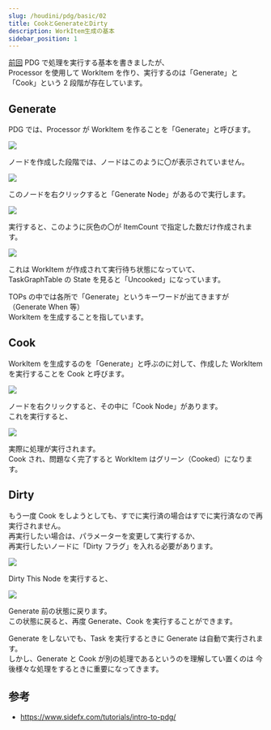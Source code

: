 ```yaml
---
slug: /houdini/pdg/basic/02
title: CookとGenerateとDirty
description: WorkItem生成の基本
sidebar_position: 1
---
```


[前回](start_pdg) PDG で処理を実行する基本を書きましたが、  
Processor を使用して WorkItem を作り、実行するのは「Generate」と「Cook」という 2 段階が存在しています。

## Generate

PDG では、Processor が WorkItem を作ることを「Generate」と呼びます。

![](https://gyazo.com/f27885fb6d447055e56af0b01cff2426.png)

ノードを作成した段階では、ノードはこのように〇が表示されていません。

![](https://gyazo.com/2ad584c954773debae19e36a41972fa1.png)

このノードを右クリックすると「Generate Node」があるので実行します。

![](https://gyazo.com/1336b65a2e522ad146581c90a28452b9.png)

実行すると、このように灰色の〇が ItemCount で指定した数だけ作成されます。

![](https://gyazo.com/6347f9b65822993e8875960201fb4234.png)

これは WorkItem が作成されて実行待ち状態になっていて、  
TaskGraphTable の State を見ると「Uncooked」になっています。

TOPs の中では各所で「Generate」というキーワードが出てきますが（Generate When 等）  
WorkItem を生成することを指しています。

## Cook

WorkItem を生成するのを「Generate」と呼ぶのに対して、作成した WorkItem を実行することを Cook と呼びます。

![](https://gyazo.com/71628bba2e6eb31ee72da6fff0a9d015.png)

ノードを右クリックすると、その中に「Cook Node」があります。  
これを実行すると、

![](https://gyazo.com/ef8055d517788730baa621af6b343460.png)

実際に処理が実行されます。  
Cook され、問題なく完了すると WorkItem はグリーン（Cooked）になります。

## Dirty

もう一度 Cook をしようとしても、すでに実行済の場合はすでに実行済なので再実行されません。  
再実行したい場合は、パラメーターを変更して実行するか、  
再実行したいノードに「Dirty フラグ」を入れる必要があります。

![](https://gyazo.com/dbd60418acdf44ea8150b94555881ebd.png)

Dirty This Node を実行すると、

![](https://gyazo.com/d261dcdeef38719f5826a7e431eae624.png)

Generate 前の状態に戻ります。  
この状態に戻ると、再度 Generate、Cook を実行することができます。

Generate をしないでも、Task を実行するときに Generate は自動で実行されます。  
しかし、Generate と Cook が別の処理であるというのを理解してい置くのは
今後様々な処理をするときに重要になってきます。

## 参考

-   https://www.sidefx.com/tutorials/intro-to-pdg/
